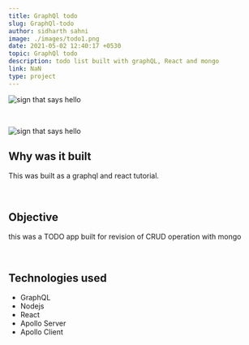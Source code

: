 ```yaml
---
title: GraphQl todo
slug: GraphQl-todo
author: sidharth sahni
image: ./images/todo1.png
date: 2021-05-02 12:40:17 +0530
topic: GraphQl todo
description: todo list built with graphQL, React and mongo
link: NaN
type: project
---
```


![sign that says hello](./images/todo1.png)

<br />

![sign that says hello](./images/todo2.png)

## Why was it built

This was built as a graphql and react tutorial.

<br />

## Objective

this was a TODO app built for revision of CRUD operation with mongo

<br />

## Technologies used

- GraphQL
- Nodejs
- React
- Apollo Server
- Apollo Client
